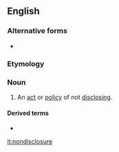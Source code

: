 ==English==

===Alternative forms===
* {{l|en|non-disclosure}}

===Etymology===
{{prefix|non|disclosure|lang=en}}

===Noun===
{{en-noun}}
# An [[act]] or [[policy]] of not [[disclose|disclosing]].

====Derived terms====
* {{l|en|nondisclosure agreement}}

[[it:nondisclosure]]